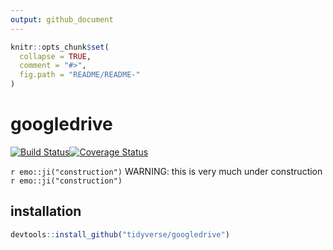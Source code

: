```yaml
---
output: github_document
---
```


<!-- README.md is generated from README.Rmd. Please edit that file -->

```r
knitr::opts_chunk$set(
  collapse = TRUE,
  comment = "#>",
  fig.path = "README/README-"
)
```

# googledrive

[![Build Status](https://travis-ci.org/tidyverse/googledrive.svg?branch=master)](https://travis-ci.org/tidyverse/googledrive)[![Coverage Status](https://img.shields.io/codecov/c/github/tidyverse/googledrive/master.svg)](https://codecov.io/github/tidyverse/googledrive?branch=master)

`r emo::ji("construction")` WARNING: this is very much under construction `r emo::ji("construction")`

## installation
```r
devtools::install_github("tidyverse/googledrive")
```


